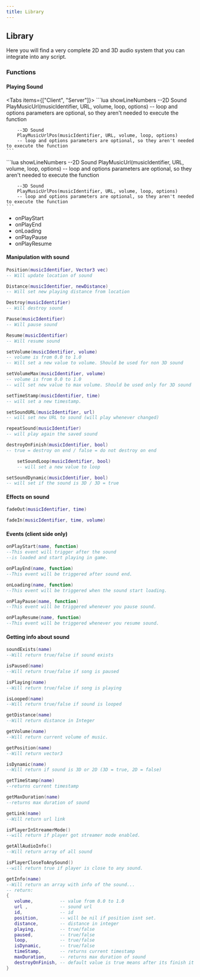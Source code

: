 ```yaml
---
title: Library
---
```


## Library

Here you will find a very complete 2D and 3D audio system that you can integrate into any script.

### Functions

#### Playing Sound


<Tabs items={["Client", "Server"]}>
<Tab>
    ```lua showLineNumbers
       --2D Sound
        PlayMusicUrl(musicIdentifier, URL, volume, loop, options)
        -- loop and options parameters are optional, so they aren't needed to execute the function

        --3D Sound
        PlayMusicUrlPos(musicIdentifier, URL, volume, loop, options)
        -- loop and options parameters are optional, so they aren't needed to execute the function
    ``` 

</Tab>

<Tab>
    ```lua showLineNumbers
       --2D Sound
        PlayMusicUrl(musicIdentifier, URL, volume, loop, options)
        -- loop and options parameters are optional, so they aren't needed to execute the function

        --3D Sound
        PlayMusicUrlPos(musicIdentifier, URL, volume, loop, options)
        -- loop and options parameters are optional, so they aren't needed to execute the function
    ``` 

</Tab>
</Tabs>

* onPlayStart
* onPlayEnd
* onLoading
* onPlayPause
* onPlayResume

#### Manipulation with sound

```lua showLineNumbers
Position(musicIdentifier, Vector3 vec)
-- Will update location of sound
```

```lua showLineNumbers
Distance(musicIdentifier, newDistance)
-- Will set new playing distance from location
```

```lua showLineNumbers
Destroy(musicIdentifier)
-- Will destroy sound
```

```lua showLineNumbers
Pause(musicIdentifier)
-- Will pause sound
```

```lua showLineNumbers
Resume(musicIdentifier)
-- Will resume sound
```

```lua showLineNumbers
setVolume(musicIdentifier, volume)
-- volume is from 0.0 to 1.0
-- Will set a new value to volume. Should be used for non 3D sound
```

```lua showLineNumbers
setVolumeMax(musicIdentifier, volume)
-- volume is from 0.0 to 1.0
-- will set new value to max volume. Should be used only for 3D sound
```

```lua showLineNumbers
setTimeStamp(musicIdentifier, time)
-- will set a new timestamp.
```

```lua showLineNumbers
setSoundURL(musicIdentifier, url)
-- will set new URL to sound (will play whenever changed)
```

```lua showLineNumbers
repeatSound(musicIdentifier)
-- will play again the saved sound
```

```lua showLineNumbers
destroyOnFinish(musicIdentifier, bool)
-- true = destroy on end / false = do not destroy on end
```
    
```lua showLineNumbers
    setSoundLoop(musicIdentifier, bool)
    -- will set a new value to loop
```

```lua showLineNumbers
setSoundDynamic(musicIdentifier, bool)
-- will set if the sound is 3D / 3D = true
```

#### Effects on sound

```lua showLineNumbers
fadeOut(musicIdentifier, time)
```

```lua showLineNumbers
fadeIn(musicIdentifier, time, volume)
```

#### Events (client side only)

```lua showLineNumbers
onPlayStart(name, function)
--This event will trigger after the sound
--is loaded and start playing in game.
```

```lua showLineNumbers
onPlayEnd(name, function)
--This event will be triggered after sound end.
```

```lua showLineNumbers
onLoading(name, function)
--This event will be triggered when the sound start loading.
```

```lua showLineNumbers
onPlayPause(name, function)
--This event will be triggered whenever you pause sound.
```

```lua showLineNumbers
onPlayResume(name, function)
--This event will be triggered whenever you resume sound.
```

#### Getting info about sound

```lua showLineNumbers
soundExists(name)
--Will return true/false if sound exists
```
```lua showLineNumbers
isPaused(name)
--Will return true/false if song is paused
```

```lua showLineNumbers	
isPlaying(name)
--Will return true/false if song is playing
```

```lua showLineNumbers
isLooped(name)
--Will return true/false if sound is looped
```

```lua showLineNumbers
getDistance(name)
--Will return distance in Integer
```

```lua showLineNumbers
getVolume(name)
--Will return current volume of music.
```
```lua showLineNumbers
getPosition(name)
--Will return vector3
```

```lua showLineNumbers
isDynamic(name)
--Will return if sound is 3D or 2D (3D = true, 2D = false)
```

```lua showLineNumbers
getTimeStamp(name)
--returns current timestamp
```

```lua showLineNumbers
getMaxDuration(name)
--returns max duration of sound
```

```lua showLineNumbers
getLink(name)
--Will return url link
```

```lua showLineNumbers
isPlayerInStreamerMode()
--will return if player got streamer mode enabled.
```

```lua showLineNumbers
getAllAudioInfo()
--Will return array of all sound
```

```lua showLineNumbers
isPlayerCloseToAnySound()
--will return true if player is close to any sound.
```

```lua showLineNumbers
getInfo(name)
--Will return an array with info of the sound...
-- return:
{
   volume,          -- value from 0.0 to 1.0
   url ,            -- sound url
   id,              -- id 
   position,        -- will be nil if position isnt set.
   distance,        -- distance in integer
   playing,         -- true/false
   paused,          -- true/false
   loop,            -- true/false
   isDynamic,       -- true/false
   timeStamp,       -- returns current timestamp
   maxDuration,     -- returns max duration of sound
   destroyOnFinish, -- default value is true means after its finish it will destroy it self
}
```